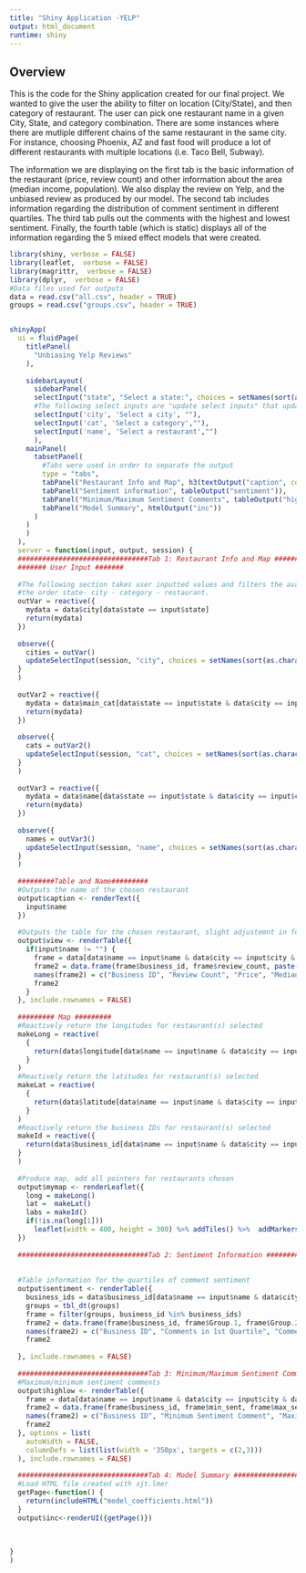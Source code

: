 ```yaml
---
title: "Shiny Application -YELP"
output: html_document
runtime: shiny
---
```


## Overview

This is the code for the Shiny application created for our final project. We wanted to give the user the ability to filter on location (City/State), and then category of restaurant. The user can pick one restaurant name in a given City, State, and category combination. There are some instances where there are mutliple different chains of the same restaurant in the same city. For instance, choosing Phoenix, AZ and fast food will produce a lot of different restaurants with multiple locations (i.e. Taco Bell, Subway). 

The information we are displaying on the first tab is the basic information of the restaurant (price, review count) and other information about the area (median income, population). We also display the review on Yelp, and the unbiased review as produced by our model. The second tab includes information regarding the distribution of comment sentiment in different quartiles. The third tab pulls out the comments with the highest and lowest sentiment. Finally, the fourth table (which is static) displays all of the information regarding the 5 mixed effect models that were created. 


```r


library(shiny, verbose = FALSE)
library(leaflet,  verbose = FALSE)
library(magrittr,  verbose = FALSE)
library(dplyr,  verbose = FALSE)
#Data files used for outputs
data = read.csv("all.csv", header = TRUE)
groups = read.csv("groups.csv", header = TRUE)


shinyApp(
  ui = fluidPage(
    titlePanel(
      "Unbiasing Yelp Reviews"
    ),
    
    sidebarLayout(
      sidebarPanel(
      selectInput("state", "Select a state:", choices = setNames(sort(as.character(data$state)), sort(as.character(data$state))), multiple = FALSE),
      #The following select inputs are "update select inputs" that update based on the value of the previous input
      selectInput('city', 'Select a city', ""),
      selectInput('cat', 'Select a category',""),
      selectInput('name', 'Select a restaurant',"")
      ),
    mainPanel(
      tabsetPanel(
        #Tabs were used in order to separate the output
        type = "tabs", 
        tabPanel("Restaurant Info and Map", h3(textOutput("caption", container = span)),tableOutput("view"), h6("For restaurants with multiple locations, click markers to see business ID."), leafletOutput("mymap")), 
        tabPanel("Sentiment information", tableOutput("sentiment")),
        tabPanel("Minimum/Maximum Sentiment Comments", tableOutput("highlow")),
        tabPanel("Model Summary", htmlOutput("inc"))
      )
    )
    )
  ),
  server = function(input, output, session) {
  ################################Tab 1: Restaurant Info and Map ################################
  ####### User Input #######
  
  #The following section takes user inputted values and filters the available inputs based on the values, in
  #the order state- city - category - restaurant. 
  outVar = reactive({
    mydata = data$city[data$state == input$state]
    return(mydata)
  })
  
  observe({
    cities = outVar()
    updateSelectInput(session, "city", choices = setNames(sort(as.character(cities)), sort(as.character(cities))))
  }
  )
  
  outVar2 = reactive({
    mydata = data$main_cat[data$state == input$state & data$city == input$city]
    return(mydata)
  })
  
  observe({
    cats = outVar2()
    updateSelectInput(session, "cat", choices = setNames(sort(as.character(cats)), sort(as.character(cats))))
  }
  )
  
  outVar3 = reactive({
    mydata = data$name[data$state == input$state & data$city == input$city & data$main_cat == input$cat]
    return(mydata)
  })
  
  observe({
    names = outVar3()
    updateSelectInput(session, "name", choices = setNames(sort(as.character(names)), sort(as.character(names))))
  }
  )
  
  #########Table and Name#########
  #Outputs the name of the chosen restaurant 
  output$caption <- renderText({
    input$name
  })
  
  #Outputs the table for the chosen restaurant, slight adjustemnt in formatting from output file 
  output$view <- renderTable({
    if(input$name != "") {
      frame = data[data$name == input$name & data$city == input$city & data$state == input$state,]
      frame2 = data.frame(frame$business_id, frame$review_count, paste(rep("$", frame$Price), collapse = ""), frame$Median, frame$Pop, frame$stars, frame$pred.rating)
      names(frame2) = c("Business ID", "Review Count", "Price", "Median Income ($)", "Population", "Current Rating", "Predicted Unbiased Rating")
      frame2
    }
  }, include.rownames = FALSE)
  
  ######### Map #########
  #Reactively return the longitudes for restaurant(s) selected
  makeLong = reactive(
    {
      return(data$longitude[data$name == input$name & data$city == input$city & data$state == input$state])
    }
  )
  #Reactively return the latitudes for restaurant(s) selected
  makeLat = reactive(
    {
      return(data$latitude[data$name == input$name & data$city == input$city & data$state == input$state])
    }
  )
  #Reactively return the business IDs for restaurant(s) selected
  makeId = reactive({
    return(data$business_id[data$name == input$name & data$city == input$city & data$state == input$state])
  }
  )
  
  #Produce map, add all pointers for restaurants chosen 
  output$mymap <- renderLeaflet({
    long = makeLong()
    lat =  makeLat()
    labs = makeId()
    if(!is.na(long[1]))
      leaflet(width = 400, height = 300) %>% addTiles() %>%  addMarkers(lng= long, lat= lat, popup = labs)
  })
  
  ################################Tab 2: Sentiment Information ################################
  
  
  #Table information for the quartiles of comment sentiment 
  output$sentiment <- renderTable({
    business_ids = data$business_id[data$name == input$name & data$city == input$city & data$state == input$state]
    groups = tbl_dt(groups)
    frame = filter(groups, business_id %in% business_ids)
    frame2 = data.frame(frame$business_id, frame$Group.1, frame$Group.2, frame$Group.3, frame$Group.4, frame$Group.5)
    names(frame2) = c("Business ID", "Comments in 1st Quartile", "Comments in 2nd Quartile", "Comments in 3rd Quartile", "Comments in 4th Quartile", "Comments in 5th Quartile")
    frame2
  
  }, include.rownames = FALSE)
  
  ################################Tab 3: Minimum/Maximum Sentiment Comments ################################
  #Maximum/minimum sentiment comments
  output$highlow <- renderTable({
    frame = data[data$name == input$name & data$city == input$city & data$state == input$state,]
    frame2 = data.frame(frame$business_id, frame$min_sent, frame$max_sent)
    names(frame2) = c("Business ID", "Minimum Sentiment Comment", "Maximum Sentiment Comment")
    frame2
  }, options = list(
    autoWidth = FALSE,
    columnDefs = list(list(width = '350px', targets = c(2,3)))
  ), include.rownames = FALSE)
  
  ################################Tab 4: Model Summary ################################
  #Load HTML file created with sjt.lmer
  getPage<-function() {
    return(includeHTML("model_coefficients.html"))
  }
  output$inc<-renderUI({getPage()})
  
  
  
}
)


```
